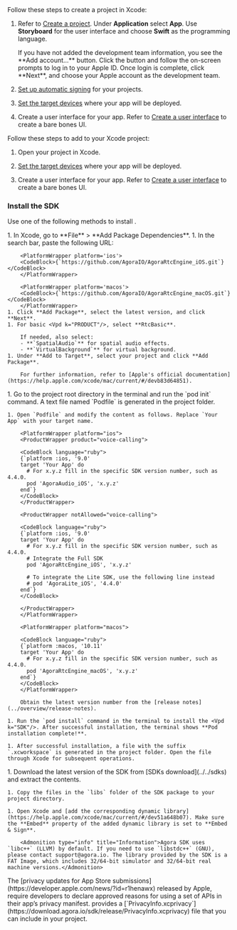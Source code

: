 <PlatformWrapper platform = "ios, macos">


<Tabs>
<TabItem value="new" label="Create a new project" default>
Follow these steps to create a project in Xcode:

1. Refer to [Create a project](https://help.apple.com/xcode/mac/current/#/dev07db0e578). Under **Application** select **App**. Use **Storyboard** for the user interface and choose **Swift** as the programming language.

    <Admonition type="info" title="Information">
    If you have not added the development team information, you see the **Add account...** button.  Click the button and follow the on-screen prompts to log in to your Apple ID. Once login is complete, click **Next**, and choose your Apple account as the development team.
    </Admonition>

2. [Set up automatic signing](https://help.apple.com/xcode/mac/current/#/dev23aab79b4) for your projects.

3. [Set the target devices](https://help.apple.com/xcode/mac/current/#/deve69552ee5) where your app will be deployed.

4. Create a user interface for your app. Refer to [Create a user interface](#create-a-user-interface) to create a bare bones UI.

</TabItem>
<TabItem value="existing" label="Add to an existing project">
Follow these steps to add <Vpd k="NAME" /> to your Xcode project:

1. Open your project in Xcode.

2. [Set the target devices](https://help.apple.com/xcode/mac/current/#/deve69552ee5) where your app will be deployed.

3. Create a user interface for your app. Refer to [Create a user interface](#create-a-user-interface) to create a bare bones UI.

</TabItem>
</Tabs>

### Install the SDK

Use one of the following methods to install <Vpd k="SDK" />.

<Tabs>
  <TabItem value="tab1" label="Swift Package Manager" default>
    1. In Xcode, go to **File** > **Add Package Dependencies**.
    1. In the search bar, paste the following URL:

        <PlatformWrapper platform='ios'>
        <CodeBlock>{`https://github.com/AgoraIO/AgoraRtcEngine_iOS.git`}</CodeBlock>
        </PlatformWrapper>

        <PlatformWrapper platform='macos'>
        <CodeBlock>{`https://github.com/AgoraIO/AgoraRtcEngine_macOS.git`}</CodeBlock>
        </PlatformWrapper>
    1. Click **Add Package**, select the latest version, and click **Next**.
    1. For basic <Vpd k="PRODUCT"/>, select **RtcBasic**.
        
        If needed, also select:
        - **`SpatialAudio`** for spatial audio effects.
        - **`VirtualBackground`** for virtual background.
    1. Under **Add to Target**, select your project and click **Add Package**.
    
        For further information, refer to [Apple's official documentation](https://help.apple.com/xcode/mac/current/#/devb83d64851).

  </TabItem>
  <TabItem value="tab2" label="CocoaPods">
    1. Go to the project root directory in the terminal and run the `pod init` command. A text file named `Podfile` is generated in the project folder.

    1. Open `Podfile` and modify the content as follows. Replace `Your App` with your target name.

        <PlatformWrapper platform="ios">
        <ProductWrapper product="voice-calling">

        <CodeBlock language="ruby">
        {`platform :ios, '9.0'
        target 'Your App' do
          # For x.y.z fill in the specific SDK version number, such as 4.4.0.
          pod 'AgoraAudio_iOS', 'x.y.z'
        end`}
        </CodeBlock>
        </ProductWrapper>

        <ProductWrapper notAllowed="voice-calling">

        <CodeBlock language="ruby">
        {`platform :ios, '9.0'
        target 'Your App' do
          # For x.y.z fill in the specific SDK version number, such as 4.4.0.
          # Integrate the Full SDK
          pod 'AgoraRtcEngine_iOS', 'x.y.z'

          # To integrate the Lite SDK, use the following line instead
          # pod 'AgoraLite_iOS', '4.4.0'
        end`}
        </CodeBlock>

        </ProductWrapper>
        </PlatformWrapper>

        <PlatformWrapper platform="macos">

        <CodeBlock language="ruby">
        {`platform :macos, '10.11'
        target 'Your App' do
          # For x.y.z fill in the specific SDK version number, such as 4.4.0.
          pod 'AgoraRtcEngine_macOS', 'x.y.z'  
        end`}
        </CodeBlock>
        </PlatformWrapper>

        Obtain the latest version number from the [release notes](../overview/release-notes).
    
    1. Run the `pod install` command in the terminal to install the <Vpd k="SDK"/>. After successful installation, the terminal shows **Pod installation complete!**.

    1. After successful installation, a file with the suffix `.xcworkspace` is generated in the project folder. Open the file through Xcode for subsequent operations.
    
  </TabItem>
  <TabItem value="tab3" label="Manual integration">
    1. Download the latest version of the SDK from [SDKs download](../../sdks) and extract the contents.

    1. Copy the files in the `libs` folder of the SDK package to your project directory.

    1. Open Xcode and [add the corresponding dynamic library](https://help.apple.com/xcode/mac/current/#/dev51a648b07). Make sure the **Embed** property of the added dynamic library is set to **Embed & Sign**.

        <Admonition type="info" title="Information">Agora SDK uses `libc++` (LLVM) by default. If you need to use `libstdc++` (GNU), please contact support@agora.io. The library provided by the SDK is a FAT Image, which includes 32/64-bit simulator and 32/64-bit real machine versions.</Admonition>

  </TabItem>
</Tabs>

<Admonition type="caution" title="Note">
The [privacy updates for App Store submissions](https://developer.apple.com/news/?id=r1henawx) released by Apple, require developers to declare approved reasons for using a set of APIs in their app’s privacy manifest. <Vg k="COMPANY" /> provides a [`PrivacyInfo.xcprivacy`](https://download.agora.io/sdk/release/PrivacyInfo.xcprivacy) file that you can include in your project.
</Admonition>

</PlatformWrapper>